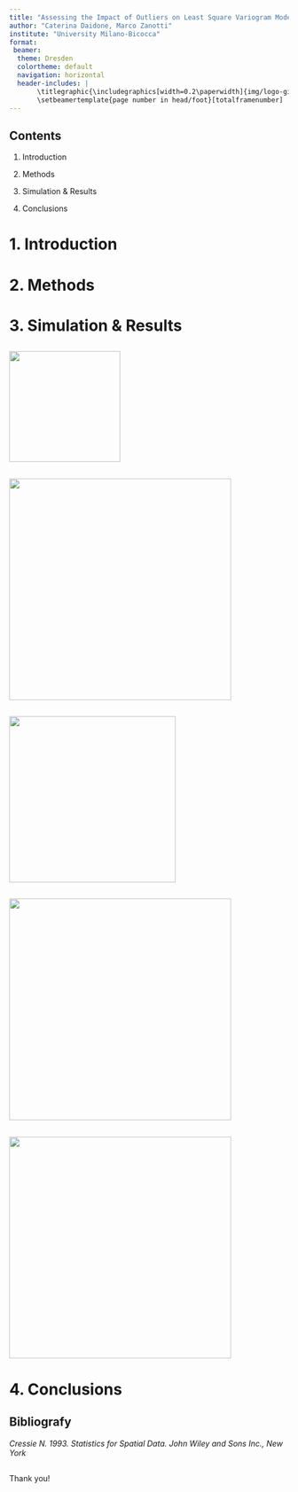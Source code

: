 ```yaml
---
title: "Assessing the Impact of Outliers on Least Square Variogram Model"
author: "Caterina Daidone, Marco Zanotti"
institute: "University Milano-Bicocca"
format: 
 beamer:
  theme: Dresden
  colortheme: default
  navigation: horizontal
  header-includes: |
       \titlegraphic{\includegraphics[width=0.2\paperwidth]{img/logo-giallo.png}}
       \setbeamertemplate{page number in head/foot}[totalframenumber]
---
```



## Contents

1. Introduction

2. Methods

3. Simulation & Results

4. Conclusions



# 1. Introduction

## 



# 2. Methods

## 



# 3. Simulation & Results

## 

![](img/grf.png){fig-align="center" width="200"}


##

![](img/cgrf.png){fig-align="center" width="400"}


## 

![](img/variog_grf_ols.png){fig-align="center" width="300"}

##

![](img/variog_cgrf_ols.png){fig-align="center" width="400"}


## 

![](img/variog_est_ols.png){fig-align="center" width="400"}



# 4. Conclusions

## 


## Bibliografy

*Cressie N. 1993. Statistics for Spatial Data. John Wiley and Sons Inc., New York*


##

\center Thank you! \center

\

